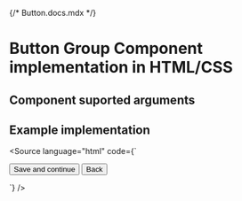 {/* Button.docs.mdx */}

<Meta of={ButtonStories} />

# Button Group Component implementation in HTML/CSS

## Component suported arguments
<Primary />
<Controls />

## Example implementation
<Source language="html" code={`
<!DOCTYPE html>
<html lang="nl">
  <head>
    <title>Example page</title>
    <link rel="stylesheet" href="node_modules/@utrecht/button-css/dist/index.css" />
    <link rel="stylesheet" href="node_modules/@gemeentenijmegen/design-tokens/dist/index.css'" />
    <link rel="stylesheet" href="node_modules/@gemeentenijmegen/font/dist/index.css'" />
  </head>
  <body>
    <div class="nijmegen-theme">
      <p role="group" class="utrecht-button-group utrecht-button-group--row">
        <button class="utrecht-button utrecht-button--primary-action" type="button">
          Save and continue
        </button>
        <button class="utrecht-button utrecht-button--secondary-action" type="button">
          Back
        </button>
      </p>
    </div>
  </body>
</html>
`} />